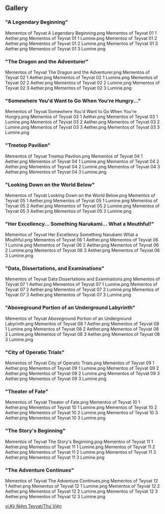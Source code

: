 {{Event Tabs}}

==Gallery==
==="A Legendary Beginning"===
<gallery>
Mementos of Teyvat A Legendary Beginning.png
Mementos of Teyvat 01 1 Aether.png
Mementos of Teyvat 01 1 Lumine.png
Mementos of Teyvat 01 2 Aether.png
Mementos of Teyvat 01 2 Lumine.png
Mementos of Teyvat 01 3 Aether.png
Mementos of Teyvat 01 3 Lumine.png
</gallery>

==="The Dragon and the Adventurer"===
<gallery>
Mementos of Teyvat The Dragon and the Adventurer.png
Mementos of Teyvat 02 1 Aether.png
Mementos of Teyvat 02 1 Lumine.png
Mementos of Teyvat 02 2 Aether.png
Mementos of Teyvat 02 2 Lumine.png
Mementos of Teyvat 02 3 Aether.png
Mementos of Teyvat 02 3 Lumine.png
</gallery>

==="Somewhere You'd Want to Go When You're Hungry..."===
<gallery>
Mementos of Teyvat Somewhere You'd Want to Go When You're Hungry.png
Mementos of Teyvat 03 1 Aether.png
Mementos of Teyvat 03 1 Lumine.png
Mementos of Teyvat 03 2 Aether.png
Mementos of Teyvat 03 2 Lumine.png
Mementos of Teyvat 03 3 Aether.png
Mementos of Teyvat 03 3 Lumine.png
</gallery>

==="Treetop Pavilion"===
<gallery>
Mementos of Teyvat Treetop Pavilion.png
Mementos of Teyvat 04 1 Aether.png
Mementos of Teyvat 04 1 Lumine.png
Mementos of Teyvat 04 2 Aether.png
Mementos of Teyvat 04 2 Lumine.png
Mementos of Teyvat 04 3 Aether.png
Mementos of Teyvat 04 3 Lumine.png
</gallery>

==="Looking Down on the World Below"===
<gallery>
Mementos of Teyvat Looking Down on the World Below.png
Mementos of Teyvat 05 1 Aether.png
Mementos of Teyvat 05 1 Lumine.png
Mementos of Teyvat 05 2 Aether.png
Mementos of Teyvat 05 2 Lumine.png
Mementos of Teyvat 05 3 Aether.png
Mementos of Teyvat 05 3 Lumine.png
</gallery>

==="Her Excellency... Something Narukami... What a Mouthful!"===
<gallery>
Mementos of Teyvat Her Excellency Something Narukami What a Mouthful.png
Mementos of Teyvat 06 1 Aether.png
Mementos of Teyvat 06 1 Lumine.png
Mementos of Teyvat 06 2 Aether.png
Mementos of Teyvat 06 2 Lumine.png
Mementos of Teyvat 06 3 Aether.png
Mementos of Teyvat 06 3 Lumine.png
</gallery>

==="Data, Dissertations, and Examinations"===
<gallery>
Mementos of Teyvat Data Dissertations and Examinations.png
Mementos of Teyvat 07 1 Aether.png
Mementos of Teyvat 07 1 Lumine.png
Mementos of Teyvat 07 2 Aether.png
Mementos of Teyvat 07 2 Lumine.png
Mementos of Teyvat 07 3 Aether.png
Mementos of Teyvat 07 3 Lumine.png
</gallery>

==="Aboveground Portion of an Underground Labyrinth"===
<gallery>
Mementos of Teyvat Aboveground Portion of an Underground Labyrinth.png
Mementos of Teyvat 08 1 Aether.png
Mementos of Teyvat 08 1 Lumine.png
Mementos of Teyvat 08 2 Aether.png
Mementos of Teyvat 08 2 Lumine.png
Mementos of Teyvat 08 3 Aether.png
Mementos of Teyvat 08 3 Lumine.png
</gallery>

==="City of Operatic Trials"===
<gallery>
Mementos of Teyvat City of Operatic Trials.png
Mementos of Teyvat 09 1 Aether.png
Mementos of Teyvat 09 1 Lumine.png
Mementos of Teyvat 09 2 Aether.png
Mementos of Teyvat 09 2 Lumine.png
Mementos of Teyvat 09 3 Aether.png
Mementos of Teyvat 09 3 Lumine.png
</gallery>

==="Theater of Fate"===
<gallery>
Mementos of Teyvat Theater of Fate.png
Mementos of Teyvat 10 1 Aether.png
Mementos of Teyvat 10 1 Lumine.png
Mementos of Teyvat 10 2 Aether.png
Mementos of Teyvat 10 2 Lumine.png
Mementos of Teyvat 10 3 Aether.png
Mementos of Teyvat 10 3 Lumine.png
</gallery>

==="The Story's Beginning"===
<gallery>
Mementos of Teyvat The Story's Beginning.png
Mementos of Teyvat 11 1 Aether.png
Mementos of Teyvat 11 1 Lumine.png
Mementos of Teyvat 11 2 Aether.png
Mementos of Teyvat 11 2 Lumine.png
Mementos of Teyvat 11 3 Aether.png
Mementos of Teyvat 11 3 Lumine.png
</gallery>

==="The Adventure Continues"===
<gallery>
Mementos of Teyvat The Adventure Continues.png
Mementos of Teyvat 12 1 Aether.png
Mementos of Teyvat 12 1 Lumine.png
Mementos of Teyvat 12 2 Aether.png
Mementos of Teyvat 12 2 Lumine.png
Mementos of Teyvat 12 3 Aether.png
Mementos of Teyvat 12 3 Lumine.png
</gallery>

[[vi:Kỷ Niệm Teyvat/Thư Viện]]